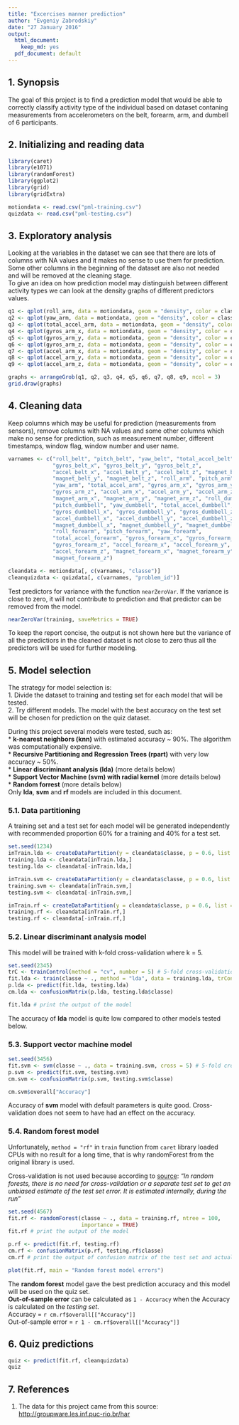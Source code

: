 ```yaml
---
title: "Excercises manner prediction"
author: "Evgeniy Zabrodskiy"
date: "27 January 2016"
output:
  html_document:
    keep_md: yes
  pdf_document: default
---
```


## 1. Synopsis
The goal of this project is to find a prediction model that would be able to correctly classify activity type of the individual based on dataset contaning measurements from accelerometers on the belt, forearm, arm, and dumbell of 6 participants.

## 2. Initializing and reading data
```r
library(caret)
library(e1071)
library(randomForest)
library(ggplot2)
library(grid)
library(gridExtra)

motiondata <- read.csv("pml-training.csv")
quizdata <- read.csv("pml-testing.csv")
```

## 3. Exploratory analysis
Looking at the variables in the dataset we can see that there are lots of columns with NA values and it makes no sense to use them for prediction. Some other columns in the beginning of the dataset are also not needed and will be removed at the cleaning stage.  
To give an idea on how prediction model may distinguish between different activity types we can look at the density graphs of different predictors values.  

```r
q1 <- qplot(roll_arm, data = motiondata, geom = "density", color = classe)
q2 <- qplot(yaw_arm, data = motiondata, geom = "density", color = classe)
q3 <- qplot(total_accel_arm, data = motiondata, geom = "density", color = classe)
q4 <- qplot(gyros_arm_x, data = motiondata, geom = "density", color = classe)
q5 <- qplot(gyros_arm_y, data = motiondata, geom = "density", color = classe)
q6 <- qplot(gyros_arm_z, data = motiondata, geom = "density", color = classe)
q7 <- qplot(accel_arm_x, data = motiondata, geom = "density", color = classe)
q8 <- qplot(accel_arm_y, data = motiondata, geom = "density", color = classe)
q9 <- qplot(accel_arm_z, data = motiondata, geom = "density", color = classe)

graphs <- arrangeGrob(q1, q2, q3, q4, q5, q6, q7, q8, q9, ncol = 3)
grid.draw(graphs)
```

## 4. Cleaning data
Keep columns which may be useful for prediction (measurements from sensors), remove columns with NA values and some other columns which make no sense for prediction, such as measurement number, different timestamps, window flag, window number and user name.  
```r
varnames <- c("roll_belt", "pitch_belt", "yaw_belt", "total_accel_belt", 
              "gyros_belt_x", "gyros_belt_y", "gyros_belt_z", 
              "accel_belt_x", "accel_belt_y", "accel_belt_z", "magnet_belt_x", 
              "magnet_belt_y", "magnet_belt_z", "roll_arm", "pitch_arm", 
              "yaw_arm", "total_accel_arm", "gyros_arm_x", "gyros_arm_y", 
              "gyros_arm_z", "accel_arm_x", "accel_arm_y", "accel_arm_z", 
              "magnet_arm_x", "magnet_arm_y", "magnet_arm_z", "roll_dumbbell", 
              "pitch_dumbbell", "yaw_dumbbell", "total_accel_dumbbell", 
              "gyros_dumbbell_x", "gyros_dumbbell_y", "gyros_dumbbell_z", 
              "accel_dumbbell_x", "accel_dumbbell_y", "accel_dumbbell_z", 
              "magnet_dumbbell_x", "magnet_dumbbell_y", "magnet_dumbbell_z", 
              "roll_forearm", "pitch_forearm", "yaw_forearm", 
              "total_accel_forearm", "gyros_forearm_x", "gyros_forearm_y", 
              "gyros_forearm_z", "accel_forearm_x", "accel_forearm_y", 
              "accel_forearm_z", "magnet_forearm_x", "magnet_forearm_y", 
              "magnet_forearm_z")

cleandata <- motiondata[, c(varnames, "classe")]
cleanquizdata <- quizdata[, c(varnames, "problem_id")]
```

Test predictors for variance with the function `nearZeroVar`. If the variance is close to zero, it will not contribute to prediction and that predictor can be removed from the model.  
```r
nearZeroVar(training, saveMetrics = TRUE)
```
To keep the report concise, the output is not shown here but the variance of all the predictiors in the cleaned dataset is not close to zero thus all the predictors will be used for further modeling.  

## 5. Model selection
The strategy for model selection is:  
1. Divide the dataset to training and testing set for each model that will be tested.  
2. Try different models. The model with the best accuracy on the test set will be chosen for prediction on the quiz dataset.  

During this project several models were tested, such as:  
* **k-nearest neighbors (knn)** with estimated accuracy ~ 90%. The algorithm was computationally expensive.  
* **Recursive Partitioning and Regression Trees (rpart)** with very low accuracy ~ 50%.  
* **Linear discriminant analysis (lda)** (more details below)  
* **Support Vector Machine (svm) with radial kernel** (more details below)  
* **Random forrest** (more details below)  
Only **lda**, **svm** and **rf** models are included in this document.  

### 5.1. Data partitioning
A training set and a test set for each model will be generated independently with recommended proportion 60% for a training and 40% for a test set.  
```r
set.seed(1234)
inTrain.lda <- createDataPartition(y = cleandata$classe, p = 0.6, list = FALSE)
training.lda <- cleandata[inTrain.lda,]
testing.lda <- cleandata[-inTrain.lda,]

inTrain.svm <- createDataPartition(y = cleandata$classe, p = 0.6, list = FALSE)
training.svm <- cleandata[inTrain.svm,]
testing.svm <- cleandata[-inTrain.svm,]

inTrain.rf <- createDataPartition(y = cleandata$classe, p = 0.6, list = FALSE)
training.rf <- cleandata[inTrain.rf,]
testing.rf <- cleandata[-inTrain.rf,]
```

### 5.2. Linear discriminant analysis model
This model will be trained with k-fold cross-validation where k = 5.  
```r
set.seed(2345)
trC <- trainControl(method = "cv", number = 5) # 5-fold cross-validation
fit.lda <- train(classe ~ ., method = "lda", data = training.lda, trControl = trC)
p.lda <- predict(fit.lda, testing.lda)
cm.lda <- confusionMatrix(p.lda, testing.lda$classe)

fit.lda # print the output of the model
```

The accuracy of **lda** model is quite low compared to other models tested below.  

### 5.3. Support vector machine model
```r
set.seed(3456)
fit.svm <- svm(classe ~ ., data = training.svm, cross = 5) # 5-fold cross-validation
p.svm <- predict(fit.svm, testing.svm)
cm.svm <- confusionMatrix(p.svm, testing.svm$classe)

cm.svm$overall["Accuracy"]
```

Accuracy of **svm** model with default parameters is quite good. Cross-validation does not seem to have had an effect on the accuracy.  

### 5.4. Random forest model
Unfortunately, `method = "rf"` in `train` function from `caret` library loaded CPUs with no result for a long time, that is why randomForest from the original library is used.  

Cross-validation is not used because according to [source](http://www.stat.berkeley.edu/~breiman/RandomForests/cc_home.htm#ooberr):
*"In random forests, there is no need for cross-validation or a separate test set to get an unbiased estimate of the test set error. It is estimated internally, during the run"*  

```r
set.seed(4567)
fit.rf <- randomForest(classe ~ ., data = training.rf, ntree = 100, 
                       importance = TRUE)
fit.rf # print the output of the model

p.rf <- predict(fit.rf, testing.rf)
cm.rf <- confusionMatrix(p.rf, testing.rf$classe)
cm.rf # print the output of confusion matrix of the test set and actual classes

plot(fit.rf, main = "Random forest model errors")
```

The **random forest** model gave the best prediction accuracy and this model will be used on the quiz set.  
**Out-of-sample error** can be calculated as `1 - Accuracy` when the Accuracy is calculated on the *testing set*.  
Accuracy = `r cm.rf$overall[["Accuracy"]]`  
Out-of-sample error = `r 1 - cm.rf$overall[["Accuracy"]]`  

## 6. Quiz predictions
```r
quiz <- predict(fit.rf, cleanquizdata)
quiz
```

## 7. References
1. The data for this project came from this source: [http://groupware.les.inf.puc-rio.br/har](http://groupware.les.inf.puc-rio.br/har)
